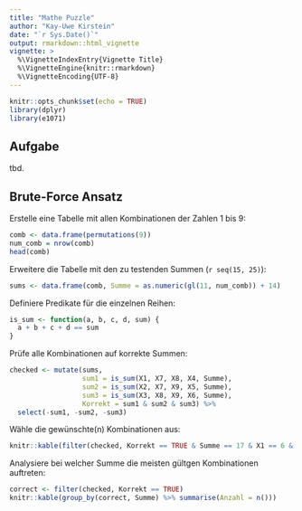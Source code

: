 ```yaml
---
title: "Mathe Puzzle"
author: "Kay-Uwe Kirstein"
date: "`r Sys.Date()`"
output: rmarkdown::html_vignette
vignette: >
  %\VignetteIndexEntry{Vignette Title}
  %\VignetteEngine{knitr::rmarkdown}
  %\VignetteEncoding{UTF-8}
---
```


```r
knitr::opts_chunk$set(echo = TRUE)
library(dplyr)
library(e1071)
```

## Aufgabe

tbd.


## Brute-Force Ansatz

Erstelle eine Tabelle mit allen Kombinationen der Zahlen 1 bis 9:

```r
comb <- data.frame(permutations(9))
num_comb = nrow(comb)
head(comb)
```

Erweitere die Tabelle mit den zu testenden Summen (`r seq(15, 25)`):

```r
sums <- data.frame(comb, Summe = as.numeric(gl(11, num_comb)) + 14)
```

Definiere Predikate für die einzelnen Reihen:

```r
is_sum <- function(a, b, c, d, sum) {
  a + b + c + d == sum
}
```

Prüfe alle Kombinationen auf korrekte Summen:

```r
checked <- mutate(sums,
                  sum1 = is_sum(X1, X7, X8, X4, Summe),
                  sum2 = is_sum(X2, X7, X9, X5, Summe),
                  sum3 = is_sum(X3, X8, X9, X6, Summe),
                  Korrekt = sum1 & sum2 & sum3) %>%
  select(-sum1, -sum2, -sum3)
```

Wähle die gewünschte(n) Kombinationen aus:

```r
knitr::kable(filter(checked, Korrekt == TRUE & Summe == 17 & X1 == 6 & X6 == 5))
```

Analysiere bei welcher Summe die meisten gültgen Kombinationen auftreten:

```r
correct <- filter(checked, Korrekt == TRUE)
knitr::kable(group_by(correct, Summe) %>% summarise(Anzahl = n()))
```

